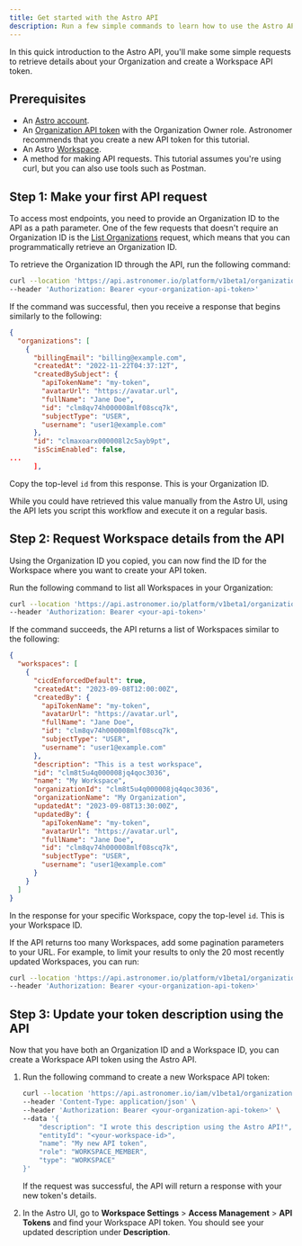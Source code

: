 ```yaml
---
title: Get started with the Astro API
description: Run a few simple commands to learn how to use the Astro API.
---
```


In this quick introduction to the Astro API, you'll make some simple requests to retrieve details about your Organization and create a Workspace API token.

## Prerequisites

- An [Astro account](https://docs.astronomer.io/astro/log-in-to-astro). 
- An [Organization API token](https://docs.astronomer.io/astro/organization-api-tokens) with the Organization Owner role. Astronomer recommends that you create a new API token for this tutorial.
- An Astro [Workspace](https://docs.astronomer.io/astro/manage-workspaces).
- A method for making API requests. This tutorial assumes you're using curl, but you can also use tools such as Postman.

## Step 1: Make your first API request

To access most endpoints, you need to provide an Organization ID to the API as a path parameter. One of the few requests that doesn't require an Organization ID is the [List Organizations](https://docs.astronomer.io/astro/api/platform-api-reference#tag/Organization/operation/ListOrganizations) request, which means that you can programmatically retrieve an Organization ID. 

To retrieve the Organization ID through the API, run the following command:

```bash
curl --location 'https://api.astronomer.io/platform/v1beta1/organizations' \
--header 'Authorization: Bearer <your-organization-api-token>' 
```

If the command was successful, then you receive a response that begins similarly to the following:

```json {14}
{
  "organizations": [
    {
      "billingEmail": "billing@example.com",
      "createdAt": "2022-11-22T04:37:12T",
      "createdBySubject": {
        "apiTokenName": "my-token",
        "avatarUrl": "https://avatar.url",
        "fullName": "Jane Doe",
        "id": "clm8qv74h000008mlf08scq7k",
        "subjectType": "USER",
        "username": "user1@example.com"
      },
      "id": "clmaxoarx000008l2c5ayb9pt",
      "isScimEnabled": false,
...
      ],
```

Copy the top-level `id` from this response. This is your Organization ID.

While you could have retrieved this value manually from the Astro UI, using the API lets you script this workflow and execute it on a regular basis.

## Step 2: Request Workspace details from the API

Using the Organization ID you copied, you can now find the ID for the Workspace where you want to create your API token. 

Run the following command to list all Workspaces in your Organization:

```bash
curl --location 'https://api.astronomer.io/platform/v1beta1/organizations/<your-organization-id>/workspaces' \
--header 'Authorization: Bearer <your-api-token>' 
```

If the command succeeds, the API returns a list of Workspaces similar to the following:

```json {15}
{
  "workspaces": [
    {
      "cicdEnforcedDefault": true,
      "createdAt": "2023-09-08T12:00:00Z",
      "createdBy": {
        "apiTokenName": "my-token",
        "avatarUrl": "https://avatar.url",
        "fullName": "Jane Doe",
        "id": "clm8qv74h000008mlf08scq7k",
        "subjectType": "USER",
        "username": "user1@example.com"
      },
      "description": "This is a test workspace",
      "id": "clm8t5u4q000008jq4qoc3036",
      "name": "My Workspace",
      "organizationId": "clm8t5u4q000008jq4qoc3036",
      "organizationName": "My Organization",
      "updatedAt": "2023-09-08T13:30:00Z",
      "updatedBy": {
        "apiTokenName": "my-token",
        "avatarUrl": "https://avatar.url",
        "fullName": "Jane Doe",
        "id": "clm8qv74h000008mlf08scq7k",
        "subjectType": "USER",
        "username": "user1@example.com"
      }
    }
  ]
}
```

In the response for your specific Workspace, copy the top-level `id`. This is your Workspace ID.

<Tip>

If the API returns too many Workspaces, add some pagination parameters to your URL. For example, to limit your results to only the 20 most recently updated Workspaces, you can run:

```bash
curl --location 'https://api.astronomer.io/platform/v1beta1/organizations/<your-organization-id>/workspaces?limit=20&sorts=updatedAt:asc' \
--header 'Authorization: Bearer <your-organization-api-token>'
```

</Tip>

## Step 3: Update your token description using the API

Now that you have both an Organization ID and a Workspace ID, you can create a Workspace API token using the Astro API.

1. Run the following command to create a new Workspace API token:

    ```bash
    curl --location 'https://api.astronomer.io/iam/v1beta1/organizations/<your-organization-id>/tokens' \                                            
    --header 'Content-Type: application/json' \
    --header 'Authorization: Bearer <your-organization-api-token>' \                                                                                                                  
    --data '{
        "description": "I wrote this description using the Astro API!",
        "entityId": "<your-workspace-id>",
        "name": "My new API token",
        "role": "WORKSPACE_MEMBER",
        "type": "WORKSPACE"
    }'
    ```

    If the request was successful, the API will return a response with your new token's details.

2. In the Astro UI, go to **Workspace Settings** > **Access Management** > **API Tokens** and find your Workspace API token. You should see your updated description under **Description**.